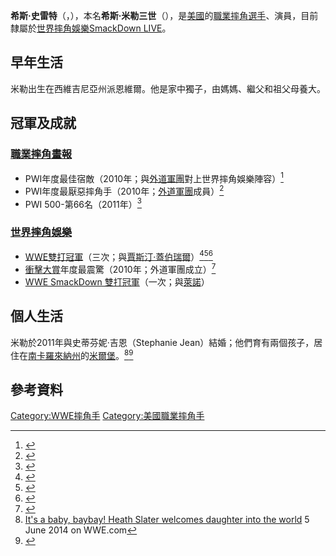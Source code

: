 {{Infobox Pro Wrestler
| name = 希斯·史雷特
| image = Heath Slater December 2016.jpg
| img_capt = 2016年12月的希斯·史雷特
|names       = Heath Miller<ref name="WWA4"/><br>'''Heath Slater'''<ref name="WWE"/><br>Heath Wallace Miller Esq.<ref name="WWA4"/><br>Sebastian Slater<ref name="WWA4"/>
| birthname = 希斯·米勒三世
| nickname = 
| height = {{height|ft=6|in=2}}<ref name="WWE">{{cite web|url=http://www.wwe.com/superstars/heathslater/|title=Heath Slater Bio|publisher=[[WWE|WWE]]|accessdate=2014-08-03|archive-date=2016-05-03|archive-url=https://web.archive.org/web/20160503000700/http://www.wwe.com/superstars/heathslater|dead-url=no}}</ref><!--DO NOT ALTER HEIGHT FROM THAT STATED BY WWE.COM BIO-->
| weight = {{convert|216|lb|kg}}<ref name="WWE"/><!--DO NOT ALTER HEIGHT FROM THAT STATED BY WWE.COM BIO-->
| birth_date = {{Birth date and age|1983|7|15|mf=y}}
| birth_place = {{USA}}[[西維吉尼亞州|西維吉尼亞州]][[懷俄明縣_(西維吉尼亞州)|懷俄明縣]]{{link-en|派恩維爾 (西維吉尼亞州)|Pineville, West Virginia|派恩維爾}}
| death_date = 
| death_place = 
| resides = {{USA}}[[南卡羅來納州|南卡羅來納州]][[米爾堡_(南卡羅來納州)|米爾堡]]
| billed = {{USA}}[[西維吉尼亞州|西維吉尼亞州]][[懷俄明縣_(西維吉尼亞州)|懷俄明縣]]{{link-en|派恩維爾 (西維吉尼亞州)|Pineville, West Virginia|派恩維爾}}<ref name="WWE"/>
| trainer = {{link-en|柯爾提斯·休斯|Curtis Hughes}}<ref name="WWA4">{{cite web|url=http://www.wwa4.com/WWE_Heath_Miller.html|archiveurl=https://web.archive.org/web/20110927230221/http://www.wwa4.com/WWE_Heath_Miller.html|title=WWE Heath Miller|archivedate=September 27, 2011|accessdate=April 12, 2011|publisher=WWA4}}</ref>
| debut = 2004年8月<ref name="WWA4"/>
| retired = 
| website = 
| spouse = {{marriage|Stephanie Jean|2011 }}
|children    = 2
}}

'''希斯·史雷特'''（{{lang-en|'''Heath Slater'''}}，{{bd|1983年|7月15日}}），本名'''希斯·米勒三世'''（{{lang-en|'''Heath Miller III'''}}），是[[美國|美國]]的[[職業摔角|職業摔角]][[選手|選手]]、演員，目前隸屬於[[世界摔角娛樂|世界摔角娛樂]][[SmackDown_LIVE|SmackDown LIVE]]。

==早年生活==
米勒出生在西維吉尼亞州派恩維爾。他是家中獨子，由媽媽、繼父和祖父母養大。

==冠軍及成就==
===[[職業摔角畫報|職業摔角畫報]]===
*PWI年度最佳宿敵（2010年；與[[外道軍團|外道軍團]]對上世界摔角娛樂陣容）<ref>{{cite web|url=http://prowrestlingillustrated.blogspot.com/2011/01/achievement-awards-feud-of-year.html|title=Achievement Awards: Feud of the Year|date=2011-01-10|accessdate=2011-01-15|work=[[職業摔角畫報|Pro Wrestling Illustrated]]|archive-date=2016-03-03|archive-url=https://web.archive.org/web/20160303165040/http://prowrestlingillustrated.blogspot.com/2011/01/achievement-awards-feud-of-year.html|dead-url=no}}</ref>
*PWI年度最厭惡摔角手（2010年；[[外道軍團|外道軍團]]成員）<ref name="2010award">{{cite web|url=http://prowrestlingillustrated.blogspot.com/2011/01/achievement-awards-most-hated_17.html|title=Achievement Awards: Most Hated|date=2011-01-17|accessdate=2011-01-22|work=[[職業摔角畫報|Pro Wrestling Illustrated]]|archive-date=2016-03-04|archive-url=https://web.archive.org/web/20160304063048/http://prowrestlingillustrated.blogspot.com/2011/01/achievement-awards-most-hated_17.html|dead-url=no}}</ref>
*PWI 500-第66名（2011年）<ref>{{cite web|url=http://prowrestlingillustrated.blogspot.com/2011/08/pwi-500-1-100.html|title="PWI 500": 1–100|date=2011-08-09|accessdate=2011-08-09|work=[[職業摔角畫報|Pro Wrestling Illustrated]]|archive-date=2017-08-10|archive-url=https://web.archive.org/web/20170810052238/http://prowrestlingillustrated.blogspot.com/2011/08/pwi-500-1-100.html|dead-url=no}}</ref>
===[[世界摔角娛樂|世界摔角娛樂]]===
*[[WWE雙打冠軍|WWE雙打冠軍]]（三次；與[[賈斯汀·蓋伯瑞爾|賈斯汀·蓋伯瑞爾]]）<ref name="WWEtag1">{{cite web|url=http://www.wwe.com/classics/titlehistory/wwetag/20101025 |title=Justin Gabriel and Heath Slater's first WWE Tag Team Championship reign |date=October 25, 2010 |accessdate=April 12, 2011 |publisher=[[World_Wrestling_Entertainment|World Wrestling Entertainment]] |deadurl=yes |archiveurl=https://web.archive.org/web/20120601223246/http://www.wwe.com/classics/titlehistory/wwetag/20101025 |archivedate=2012-06-01}}</ref><ref name="WWEtag2">{{cite web|url=http://www.wwe.com/classics/titlehistory/wwetag/20110220 |title=Justin Gabriel and Heath Slater's second WWE Tag Team Championship reign |date=February 20, 2011 |accessdate=April 12, 2011 |publisher=[[World_Wrestling_Entertainment|World Wrestling Entertainment]] |deadurl=yes |archiveurl=https://web.archive.org/web/20120601224942/http://www.wwe.com/classics/titlehistory/wwetag/20110220 |archivedate=2012-06-01}}</ref><ref name="WWEtag3">{{cite web|url=http://www.wwe.com/classics/titlehistory/wwetag/20110221 |title=Justin Gabriel and Heath Slater's third WWE Tag Team Championship reign |date=February 21, 2011 |accessdate=April 12, 2011 |publisher=[[World_Wrestling_Entertainment|World Wrestling Entertainment]] |deadurl=yes |archiveurl=https://web.archive.org/web/20120602012625/http://www.wwe.com/classics/titlehistory/wwetag/20110221 |archivedate=2012-06-02}}</ref>
*[[衝擊大賞|衝擊大賞]]年度最震驚（2010年；外道軍團成立）<ref name="2010Slammy">{{cite web|url=http://pwtorch.com/artman2/publish/WWE_News_3/article_46025.shtml|title=WWE News: Full list of 2010 Slammy Awards – 12 announced on Raw, 10 announced on WWE's website|date=December 13, 2010|accessdate=April 12, 2011|publisher=Pro Wrestling Torch|archive-date=2013-02-02|archive-url=https://www.webcitation.org/6E8u9dgB2?url=http://pwtorch.com/artman2/publish/WWE_News_3/article_46025.shtml|dead-url=no}}</ref>
*[[SmackDown_雙打冠軍|WWE SmackDown 雙打冠軍]]（一次；與[[Rhyno|萊諾]]）

==個人生活==
米勒於2011年與史蒂芬妮·吉恩（Stephanie Jean）結婚；他們育有兩個孩子，居住在[[南卡羅來納州|南卡羅來納州]]的[[米爾堡_(南卡羅來納州)|米爾堡]]。<ref>[http://www.wwe.com/inside/heath-slater-baby-girl-26371662 It's a baby, baybay! Heath Slater welcomes daughter into the world] {{Wayback|url=http://www.wwe.com/inside/heath-slater-baby-girl-26371662 |date=20150723225826 }} 5 June 2014 on WWE.com</ref><ref>{{cite web|url=http://ctweekender.com/2012/12/an-interview-with-wwe-superstar-heath-slater/|title=An Interview with WWE Superstar Heath Slater|work=Connecticut Weekender|accessdate=2014-08-03|archive-date=2012-12-14|archive-url=https://web.archive.org/web/20121214134918/http://ctweekender.com/2012/12/an-interview-with-wwe-superstar-heath-slater/|dead-url=no}}</ref>

==參考資料==
{{References}}
{{DEFAULTSORT:Slater, Heath}}
[[Category:WWE摔角手|Category:WWE摔角手]]
[[Category:美國職業摔角手|Category:美國職業摔角手]]